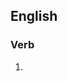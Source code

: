 ==English==

===Verb===
{{head|en|present participle}}

# {{present participle of|nose poke|lang=en|nocat=1}}